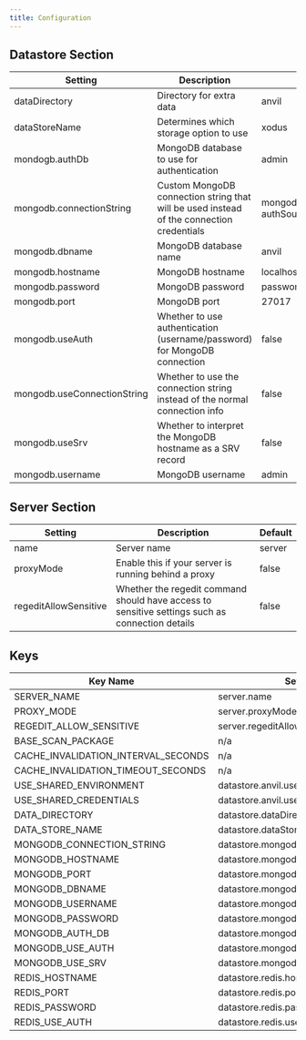 ```yaml
---
title: Configuration
---
```


## Datastore Section

|Setting|Description|Default|
|-------|-----------|-------|
|dataDirectory|Directory for extra data|anvil|
|dataStoreName|Determines which storage option to use|xodus|
|mondogb.authDb|MongoDB database to use for authentication|admin|
|mongodb.connectionString|Custom MongoDB connection string that will be used instead of the connection credentials|mongodb://admin:password@localhost:27017/anvil?authSource=admin|
|mongodb.dbname|MongoDB database name|anvil|
|mongodb.hostname|MongoDB hostname|localhost|
|mongodb.password|MongoDB password|password|
|mongodb.port|MongoDB port|27017|
|mongodb.useAuth|Whether to use authentication (username/password) for MongoDB connection|false|
|mongodb.useConnectionString|Whether to use the connection string instead of the normal connection info|false|
|mongodb.useSrv|Whether to interpret the MongoDB hostname as a SRV record|false|
|mongodb.username|MongoDB username|admin|

## Server Section

|Setting|Description|Default|
|-------|-----------|-------|
|name|Server name|server|
|proxyMode|Enable this if your server is running behind a proxy|false|
|regeditAllowSensitive|Whether the regedit command should have access to sensitive settings such as connection details|false|

## Keys

|Key Name|Setting|
|--------|-------|
|SERVER_NAME|server.name|
|PROXY_MODE|server.proxyMode|
|REGEDIT_ALLOW_SENSITIVE|server.regeditAllowSensitive|
|BASE_SCAN_PACKAGE|n/a|
|CACHE_INVALIDATION_INTERVAL_SECONDS|n/a|
|CACHE_INVALIDATION_TIMEOUT_SECONDS|n/a|
|USE_SHARED_ENVIRONMENT|datastore.anvil.useSharedEnvironment|
|USE_SHARED_CREDENTIALS|datastore.anvil.useSharedCredentials|
|DATA_DIRECTORY|datastore.dataDirectory|
|DATA_STORE_NAME|datastore.dataStoreName|
|MONGODB_CONNECTION_STRING|datastore.mongodb.connectionString|
|MONGODB_HOSTNAME|datastore.mongodb.hostname|
|MONGODB_PORT|datastore.mongodb.port|
|MONGODB_DBNAME|datastore.mongodb.dbname|
|MONGODB_USERNAME|datastore.mongodb.username|
|MONGODB_PASSWORD|datastore.mongodb.password|
|MONGODB_AUTH_DB|datastore.mongodb.authDb|
|MONGODB_USE_AUTH|datastore.mongodb.useAuth|
|MONGODB_USE_SRV|datastore.mongodb.useSrv|
|REDIS_HOSTNAME|datastore.redis.hostname|
|REDIS_PORT|datastore.redis.port|
|REDIS_PASSWORD|datastore.redis.password|
|REDIS_USE_AUTH|datastore.redis.useAuth|
